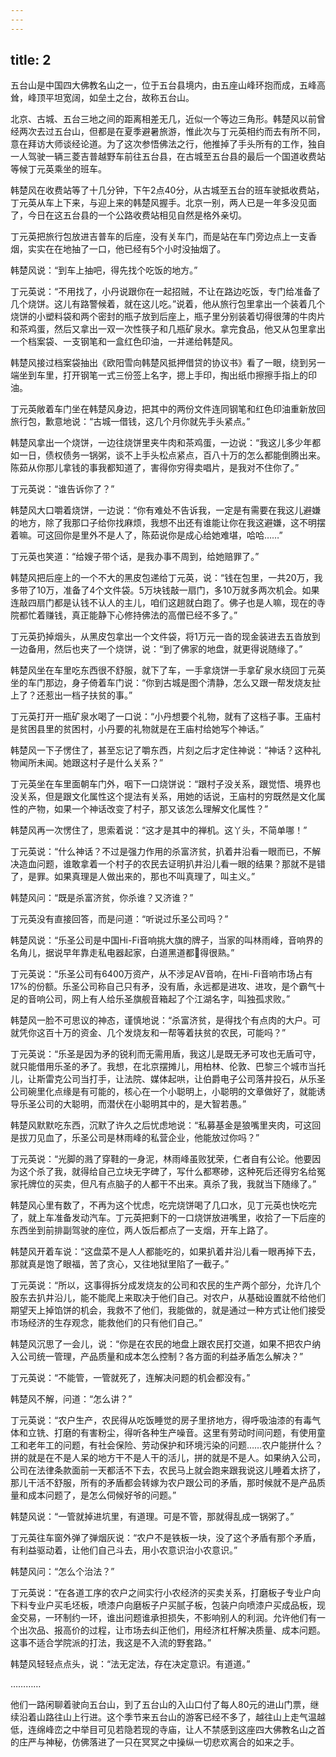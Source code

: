 ```yaml
---
---
---
```

title: 2
---




五台山是中国四大佛教名山之一，位于五台县境内，由五座山峰环抱而成，五峰高耸，峰顶平坦宽阔，如垒土之台，故称五台山。

北京、古城、五台三地之间的距离相差无几，近似一个等边三角形。韩楚风以前曾经两次去过五台山，但都是在夏季避暑旅游，惟此次与丁元英相约而去有所不同，意在拜访大师谈经论道。为了这次参悟佛法之行，他推掉了手头所有的工作，独自一人驾驶一辆三菱吉普越野车前往五台县，在古城至五台县的最后一个国道收费站等候丁元英乘坐的班车。

韩楚风在收费站等了十几分钟，下午2点40分，从古城至五台的班车驶抵收费站，丁元英从车上下来，与迎上来的韩楚风握手。北京一别，两人已是一年多没见面了，今日在这五台县的一个公路收费站相见自然是格外亲切。

丁元英把旅行包放进吉普车的后座，没有关车门，而是站在车门旁边点上一支香烟，实实在在地抽了一口，他已经有5个小时没抽烟了。

韩楚风说：“到车上抽吧，得先找个吃饭的地方。”

丁元英说：“不用找了，小丹说跟你在一起招贼，不让在路边吃饭，专门给准备了几个烧饼。这儿有路警候着，就在这儿吃。”说着，他从旅行包里拿出一个装着几个烧饼的小塑料袋和两个密封的瓶子放到后座上，瓶子里分别装着切得很薄的牛肉片和茶鸡蛋，然后又拿出一双一次性筷子和几瓶矿泉水。拿完食品，他又从包里拿出一个档案袋、一支钢笔和一盒红色印油，一并递给韩楚风。

韩楚风接过档案袋抽出《欧阳雪向韩楚风抵押借贷的协议书》看了一眼，绕到另一端坐到车里，打开钢笔一式三份签上名字，摁上手印，掏出纸巾擦擦手指上的印油。

丁元英敞着车门坐在韩楚风身边，把其中的两份文件连同钢笔和红色印油重新放回旅行包，歉意地说：“古城一借钱，这几个月你就先手头紧点。”

韩楚风拿出一个烧饼，一边往烧饼里夹牛肉和茶鸡蛋，一边说：“我这儿多少年都如一日，债权债务一锅粥，谈不上手头松点紧点，百八十万的怎么都能倒腾出来。陈茹从你那儿拿钱的事我都知道了，害得你穷得卖唱片，是我对不住你了。”

丁元英说：“谁告诉你了？”

韩楚风大口嚼着烧饼，一边说：“你有难处不告诉我，一定是有需要在我这儿避嫌的地方，除了我那口子给你找麻烦，我想不出还有谁能让你在我这避嫌，这不明摆着嘛。可这回你是里外不是人了，陈茹说你是成心给她难堪，哈哈……”

丁元英也笑道：“给嫂子带个话，是我办事不周到，给她赔罪了。”

韩楚风把后座上的一个不大的黑皮包递给丁元英，说：“钱在包里，一共20万，我多带了10万，准备了4个文件袋。5万块钱敲一扇门，多10万就多两次机会。如果连敲四扇门都是认钱不认人的主儿，咱们这趟就白跑了。佛子也是人嘛，现在的寺院都忙着赚钱，真正能静下心修持佛法的高僧已经不多了。”

丁元英扔掉烟头，从黑皮包拿出一个文件袋，将1万元一沓的现金装进去五沓放到一边备用，然后也夹了一个烧饼，说：“到了佛家的地盘，就更得说随缘了。”

韩楚风坐在车里吃东西很不舒服，就下了车，一手拿烧饼一手拿矿泉水绕回丁元英坐的车门那边，身子倚着车门说：“你到古城是图个清静，怎么又跟一帮发烧友扯上了？还惹出一档子扶贫的事。”

丁元英打开一瓶矿泉水喝了一口说：“小丹想要个礼物，就有了这档子事。王庙村是贫困县里的贫困村，小丹要的礼物就是在王庙村给她写个神话。”

韩楚风一下子愣住了，甚至忘记了嚼东西，片刻之后才定住神说：“神话？这种礼物闻所未闻。她跟这村子是什么关系？”

丁元英坐在车里面朝车门外，咽下一口烧饼说：“跟村子没关系，跟觉悟、境界也没关系，但是跟文化属性这个提法有关系，用她的话说，王庙村的穷既然是文化属性的产物，如果一个神话改变了村子，那又该怎么理解文化属性？”

韩楚风再一次愣住了，思索着说：“这才是其中的禅机。这丫头，不简单哪！”

丁元英说：“什么神话？不过是强力作用的杀富济贫，扒着井沿看一眼而已，不解决造血问题，谁敢拿着一个村子的农民去证明扒井沿儿看一眼的结果？那就不是错了，是罪。如果真理是人做出来的，那也不叫真理了，叫主义。”

韩楚风问：“既是杀富济贫，你杀谁？又济谁？”

丁元英没有直接回答，而是问道：“听说过乐圣公司吗？”

韩楚风说：“乐圣公司是中国Hi-Fi音响挑大旗的牌子，当家的叫林雨峰，音响界的名角儿，据说早年靠走私电器起家，白道黑道都得很熟。”

丁元英说：“乐圣公司有6400万资产，从不涉足AV音响，在Hi-Fi音响市场占有17%的份额。乐圣公司称自己只有矛，没有盾，永远都是进攻、进攻，是个霸气十足的音响公司，网上有人给乐圣旗舰音箱起了个江湖名字，叫独孤求败。”

韩楚风一脸不可思议的神态，谨慎地说：“杀富济贫，是得找个有点肉的大户。可就凭你这百十万的资金、几个发烧友和一帮等着扶贫的农民，可能吗？”

丁元英说：“乐圣是因为矛的锐利而无需用盾，我这儿是既无矛可攻也无盾可守，就只能借用乐圣的矛了。我想，在北京摆摊儿，用柏林、伦敦、巴黎三个城市当托儿，让斯雷克公司当打手，让法院、媒体起哄，让伯爵电子公司落井投石，从乐圣公司碗里化点缘是有可能的，核心在一个小聪明上，小聪明的文章做好了，就能诱导乐圣公司的大聪明，而潜伏在小聪明其中的，是大智若愚。”

韩楚风默默吃东西，沉默了许久之后忧虑地说：“私募基金是狼嘴里夹肉，可这回是拔刀见血了，乐圣公司是林雨峰的私营企业，他能放过你吗？”

丁元英说：“光脚的溅了穿鞋的一身泥，林雨峰虽败犹荣，仁者自有公论。他要因为这个杀了我，就得给自己立块无字碑了，写什么都寒碜，这种死后还得穷名给冤家托牌位的买卖，但凡有点脑子的人都干不出来。真杀了我，我就当下随缘了。”

韩楚风心里有数了，不再为这个忧虑，吃完烧饼喝了几口水，见丁元英也快吃完了，就上车准备发动汽车。丁元英把剩下的一口烧饼放进嘴里，收拾了一下后座的东西坐到前排副驾驶的座位，两人饭后都点了一支烟，开车上路了。

韩楚风开着车说：“这盘菜不是人人都能吃的，如果扒着井沿儿看一眼再掉下去，那就真是饱了眼福，苦了贪心，又往地狱里陷了一截子。”

丁元英说：“所以，这事得拆分成发烧友的公司和农民的生产两个部分，允许几个股东去扒井沿儿，能不能爬上来取决于他们自己。对农户，从基础设置就不给他们期望天上掉馅饼的机会，我救不了他们，我能做的，就是通过一种方式让他们接受市场经济的生存观念，能救他们的只有他们自己。”

韩楚风沉思了一会儿，说：“你是在农民的地盘上跟农民打交道，如果不把农户纳入公司统一管理，产品质量和成本怎么控制？各方面的利益矛盾怎么解决？”

丁元英说：“不能管，一管就死了，连解决问题的机会都没有。”

韩楚风不解，问道：“怎么讲？”

丁元英说：“农户生产，农民得从吃饭睡觉的房子里挤地方，得呼吸油漆的有毒气体和立铣、打磨的有害粉尘，得听各种生产噪音。这里有劳动时间问题，有使用童工和老年工的问题，有社会保险、劳动保护和环境污染的问题……农户能拼什么？拼的就是在不是人呆的地方干不是人干的活儿，拼的就是不是人。如果纳入公司，公司在法律条款面前一天都活不下去，农民马上就会跑来跟我说这儿睡着太挤了，那儿干活不舒服，所有的矛盾都会转嫁为农户跟公司的矛盾，那时候就不是产品质量和成本问题了，是怎么伺候好爷的问题。”

韩楚风说：“一管就掉进坑里，有道理。可是不管，那就得乱成一锅粥了。”

丁元英往车窗外弹了弹烟灰说：“农户不是铁板一块，没了这个矛盾有那个矛盾，有利益驱动着，让他们自己斗去，用小农意识治小农意识。”

韩楚风问：“怎么个治法？”

丁元英说：“在各道工序的农户之间实行小农经济的买卖关系，打磨板子专业户向下料专业户买毛坯板，喷漆户向磨板子户买腻子板，包装户向喷漆户买成品板，现金交易，一环制约一环，谁出问题谁承担损失，不影响别人的利润。允许他们有一个出次品、报高价的过程，让市场去纠正他们，用经济杠杆解决质量、成本问题。这事不适合学院派的打法，我这是不入流的野套路。”

韩楚风轻轻点点头，说：“法无定法，存在决定意识。有道道。”

…………

他们一路闲聊着驶向五台山，到了五台山的入山口付了每人80元的进山门票，继续沿着山路往山上行进。这个季节来五台山的游客已经不多了，越往山上走气温越低，连绵峰峦之中举目可见若隐若现的寺庙，让人不禁感到这座四大佛教名山之首的庄严与神秘，仿佛落进了一只在冥冥之中操纵一切悲欢离合的如来之手。